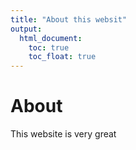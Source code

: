 ```yaml
---
title: "About this websit"
output: 
  html_document:
    toc: true
    toc_float: true
---
```


# About

This website is very great
 



